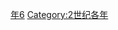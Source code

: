 {{Catnav|頁面分類|历史|歷史時代|年|2世纪各年}}

{{catmore}}
{{Commons category|196}}

[[Category:190年代|年6]]
[[Category:2世纪各年|Category:2世纪各年]]